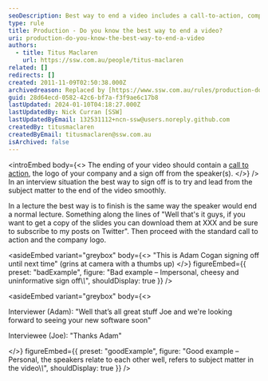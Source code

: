 ```yaml
---
seoDescription: Best way to end a video includes a call-to-action, company logo, and speaker sign-off.
type: rule
title: Production - Do you know the best way to end a video?
uri: production-do-you-know-the-best-way-to-end-a-video
authors:
  - title: Titus Maclaren
    url: https://ssw.com.au/people/titus-maclaren
related: []
redirects: []
created: 2011-11-09T02:50:38.000Z
archivedreason: Replaced by [https://www.ssw.com.au/rules/production-do-you-add-a-call-to-action](/rules/production-do-you-add-a-call-to-action)
guid: 28d64ecd-0582-42c6-bf7a-f3f9ae6c17b8
lastUpdated: 2024-01-10T04:18:27.000Z
lastUpdatedBy: Nick Curran [SSW]
lastUpdatedByEmail: 132531112+ncn-ssw@users.noreply.github.com
createdBy: titusmaclaren
createdByEmail: titusmaclaren@ssw.com.au
isArchived: false
---
```


<introEmbed
  body={<>
The ending of your video should contain a [call to action](/production-do-you-add-a-call-to-action), the logo of your company and a sign off from the speaker(s).
  </>}
/>
In an interview situation the best way to sign off is to try and lead from the subject matter to the end of the video smoothly.

In a lecture the best way is to finish is the same way the speaker would end a normal lecture. Something along the lines of "Well that's it guys, if you want to get a copy of the slides you can download them at XXX and be sure to subscribe to my posts on Twitter". Then proceed with the standard call to action and the company logo.


<asideEmbed
  variant="greybox"
  body={<>
    "This is Adam Cogan signing off until next time" (grins at camera with a thumbs up)
  </>}
  figureEmbed={{
    preset: "badExample",
    figure: "Bad example – Impersonal, cheesy and uninformative sign off\\*\\*",
    shouldDisplay: true
  }}
/>



<asideEmbed
  variant="greybox"
  body={<>
    
Interviewer (Adam):
"Well that’s all great stuff Joe and we're looking forward to seeing your new software soon"

Interviewee (Joe):
"Thanks Adam"

  </>}
  figureEmbed={{
    preset: "goodExample",
    figure: "Good example – Personal, the speakers relate to each other well, refers to subject matter in the video\\*\\*",
    shouldDisplay: true
  }}
/>
